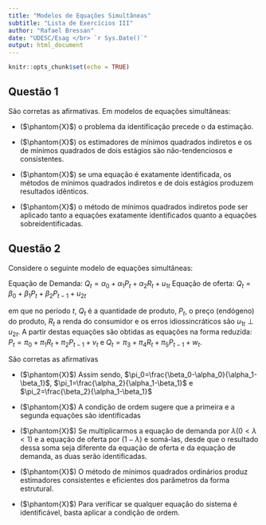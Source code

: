 ```yaml
---
title: "Modelos de Equações Simultâneas"
subtitle: "Lista de Exercícios III"
author: "Rafael Bressan"
date: "UDESC/Esag </br> `r Sys.Date()`"
output: html_document
---
```


```r
knitr::opts_chunk$set(echo = TRUE)
```


## Questão 1

São corretas as afirmativas. Em modelos de equações simultâneas:

- ($\phantom{X}$) o problema da identificação precede o da estimação.

- ($\phantom{X}$) os estimadores de mínimos quadrados indiretos e os de mínimos quadrados de dois estágios são não-tendenciosos e consistentes.

- ($\phantom{X}$) se uma equação é exatamente identificada, os métodos de mínimos quadrados indiretos e de dois estágios produzem resultados idênticos.

- ($\phantom{X}$) o método de mínimos quadrados indiretos pode ser aplicado tanto a equações exatamente identificados quanto a equações sobreidentificadas.

## Questão 2

Considere o seguinte modelo de equações simultâneas:

Equação de Demanda: $Q_t = \alpha_0 + \alpha_1 P_t + \alpha_2 R_t + u_{1t}$
Equação de oferta: $Q_t = \beta_0 + \beta_1 P_t + \beta_2 P_{t-1} + u_{2t}$

em que no período $t$, $Q_t$ é a quantidade de produto, $P_t$, o preço (endógeno) do produto, $R_t$  a renda do consumidor e os erros idiossincráticos são $u_{1t}\perp u_{2t}$. A partir destas equações são obtidas as equações na forma reduzida: $P_t = \pi_0 + \pi_1 R_t + \pi_2 P_{t-1} + v_t$ e $Q_t = \pi_3 + \pi_4 R_t + \pi_5 P_{t-1} +w_t$.

São corretas as afirmativas

- ($\phantom{X}$) Assim sendo, $\pi_0=\frac{\beta_0-\alpha_0}{\alpha_1-\beta_1}$, $\pi_1=\frac{\alpha_2}{\alpha_1-\beta_1}$ e $\pi_2=\frac{\beta_2}{\alpha_1-\beta_1}$

- ($\phantom{X}$) A condição de ordem sugere que a primeira e a segunda equações são identificadas

- ($\phantom{X}$) Se multiplicarmos a equação de demanda por $\lambda (0 < \lambda < 1)$ e a equação de oferta por $(1- \lambda)$ e somá-las, desde que o resultado dessa soma seja diferente da equação de oferta e da equação de demanda, as duas serão identificadas.

- ($\phantom{X}$) O método de mínimos quadrados ordinários produz estimadores consistentes e eficientes dos parâmetros da forma estrutural.

- ($\phantom{X}$) Para verificar se qualquer equação do sistema é identificável, basta aplicar a condição de ordem.

